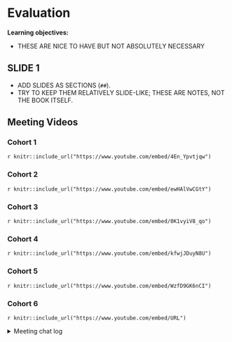 # Evaluation

**Learning objectives:**

- THESE ARE NICE TO HAVE BUT NOT ABSOLUTELY NECESSARY

## SLIDE 1

- ADD SLIDES AS SECTIONS (`##`).
- TRY TO KEEP THEM RELATIVELY SLIDE-LIKE; THESE ARE NOTES, NOT THE BOOK ITSELF.

## Meeting Videos

### Cohort 1

`r knitr::include_url("https://www.youtube.com/embed/4En_Ypvtjqw")`

### Cohort 2

`r knitr::include_url("https://www.youtube.com/embed/ewHAlVwCGtY")`

### Cohort 3

`r knitr::include_url("https://www.youtube.com/embed/0K1vyiV8_qo")`

### Cohort 4

`r knitr::include_url("https://www.youtube.com/embed/kfwjJDuyN8U")`

### Cohort 5

`r knitr::include_url("https://www.youtube.com/embed/WzfD9GK6nCI")`

### Cohort 6

`r knitr::include_url("https://www.youtube.com/embed/URL")`

<details>
<summary> Meeting chat log </summary>

```
LOG
```
</details>
